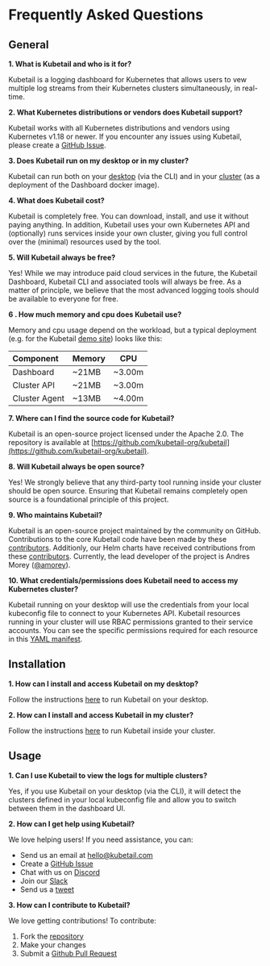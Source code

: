 # Frequently Asked Questions

## General

**1. What is Kubetail and who is it for?**

Kubetail is a logging dashboard for Kubernetes that allows users to vew multiple log streams from their Kubernetes clusters simultaneously, in real-time.

**2. What Kubernetes distributions or vendors does Kubetail support?**

Kubetail works with all Kubernetes distributions and vendors using Kubernetes v1.18 or newer. If you encounter any issues using Kubetail, please create a [GitHub Issue](https://github.com/kubetail-org/kubetail/issues).

**3. Does Kubetail run on my desktop or in my cluster?**

Kubetail can run both on your [desktop](/docs/getting-started/desktop) (via the CLI) and in your [cluster](/docs/getting-started/cluster) (as a deployment of the Dashboard docker image).

**4. What does Kubetail cost?**

Kubetail is completely free. You can download, install, and use it without paying anything. In addition, Kubetail uses your own Kubernetes API and (optionally) runs services inside your own cluster, giving you full control over the (minimal) resources used by the tool.

**5. Will Kubetail always be free?**

Yes! While we may introduce paid cloud services in the future, the Kubetail Dashboard, Kubetail CLI and associated tools will always be free. As a matter of principle, we believe that the most advanced logging tools should be available to everyone for free.

**6 . How much memory and cpu does Kubetail use?**

Memory and cpu usage depend on the workload, but a typical deployment (e.g. for the Kubetail [demo site](https://demo.kubetail.com)) looks like this:

| Component     | Memory | CPU    |
| :------------ | ------ | ------ |
| Dashboard     | ~21MB  | ~3.00m |
| Cluster API   | ~21MB  | ~3.00m |
| Cluster Agent | ~13MB  | ~4.00m |

**7. Where can I find the source code for Kubetail?**

Kubetail is an open-source project licensed under the Apache 2.0. The repository is available at [https://github.com/kubetail-org/kubetail](https://github.com/kubetail-org/kubetail).

**8. Will Kubetail always be open source?**

Yes! We strongly believe that any third-party tool running inside your cluster should be open source. Ensuring that Kubetail remains completely open source is a foundational principle of this project.

**9. Who maintains Kubetail?**

Kubetail is an open-source project maintained by the community on GitHub. Contributions to the core Kubetail code have been made by these [contributors](https://github.com/kubetail-org/kubetail/graphs/contributors). Additionly, our Helm charts have received contributions from these [contributors](https://github.com/kubetail-org/helm-charts/graphs/contributors). Currently, the lead developer of the project is Andres Morey ([@amorey](https://github.com/amorey/)).

**10. What credentials/permissions does Kubetail need to access my Kubernetes cluster?**

Kubetail running on your desktop will use the credentials from your local kubeconfig file to connect to your Kubernetes API. Kubetail resources running in your cluster will use RBAC permissions granted to their service accounts. You can see the specific permissions required for each resource in this [YAML manifest](https://github.com/kubetail-org/helm-charts/releases/latest/download/kubetail-clusterauth.yaml).

## Installation

**1. How can I install and access Kubetail on my desktop?**

Follow the instructions [here](/docs/getting-started/desktop) to run Kubetail on your desktop.

**2. How can I install and access Kubetail in my cluster?**

Follow the instructions [here](/docs/getting-started/cluster) to run Kubetail inside your cluster.

## Usage

**1. Can I use Kubetail to view the logs for multiple clusters?**

Yes, if you use Kubetail on your desktop (via the CLI), it will detect the clusters defined in your local kubeconfig file and allow you to switch between them in the dashboard UI. 

**2. How can I get help using Kubetail?**

We love helping users! If you need assistance, you can:

* Send us an email at [hello@kubetail.com](mailto:hello@kubetail.com)
* Create a [GitHub Issue](https://github.com/kubetail-org/kubetail/issues)
* Chat with us on [Discord](https://discord.gg/CmsmWAVkvX)
* Join our [Slack](https://join.slack.com/t/kubetail/shared_invite/zt-2cq01cbm8-e1kbLT3EmcLPpHSeoFYm1w)
* Send us a [tweet](https://x.com/kubetail)

**3. How can I contribute to Kubetail?**

We love getting contributions! To contribute:

1. Fork the [repository](https://github.com/kubetail-org/kubetail)
2. Make your changes
3. Submit a [Github Pull Request](https://github.com/kubetail-org/kubetail/pulls)
